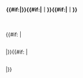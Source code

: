 <div class="lyrics a-c roundy {{#if: {{{color|}}}|s-{{{color}}}| bg-{{{border|关都}}} bd-{{{outline|关都}}} }}" style="display:grid; grid-template-columns: repeat(auto-fit, minmax({{{colMinWidth|260px}}}, 1fr)); gap: 2px; padding: 2px; overflow: auto;">

<div style="display:flex; flex-flow: column nowrap;">
<div class="at-c roundy-6 bgl-{{{color|{{{border|关都}}}}}}" style="margin-bottom: 2px; padding:1px; font-weight:bold;">{{{lang1|日文}}}</div>
<div class="roundy-6 bgwhite" style="padding:1px; flex-grow: 1; white-space: nowrap; overflow: auto;">
{{{lyric1}}}
</div>
</div>

<!-- row: A trick to keep flexbox layout through Toggle -->
<div class="{{#if: {{{lyric3|}}}|lyrics-{{{name|}}}-col-2}} row" style="flex-flow: column nowrap; margin: 0;">
<div class="at-c roundy-6 bgl-{{{color|{{{border|关都}}}}}}" style="margin-bottom: 2px; padding:1px; font-weight:bold;">{{{lang2|中文}}}{{#if:{{{z2|}}}|{{tt|*|斜体字为暂译}}}}{{#if:{{{lyric3|}}}|｜<span class="_toggler_hide-lyrics-{{{name|}}}-col-2 _toggler_show-lyrics-{{{name|}}}-col-3">{{{lang3}}}</span>}}{{#if:{{{lyric4|}}}|｜<span class="_toggler_hide-lyrics-{{{name|}}}-col-2 _toggler_show-lyrics-{{{name|}}}-col-4">{{{lang4}}}</span>}}</div>
<div class="roundy-6 bgwhite" style="padding:1px; flex-grow: 1; white-space: nowrap; overflow: auto;">
{{{lyric2}}}
</div>
</div>
{{#if: {{{lyric3|}}}|
<div class="lyrics-{{{name|}}}-col-3 row" style="display: none; flex-flow: column nowrap; margin: 0;">
<div class="at-c roundy-6 bgl-{{{color|{{{border|关都}}}}}}" style="margin-bottom: 2px; padding:1px; font-weight:bold;"><span class="_toggler_hide-lyrics-{{{name|}}}-col-3 _toggler_show-lyrics-{{{name|}}}-col-2">{{{lang2|中文}}}</span>｜{{{lang3}}}{{#if:{{{z3|}}}|{{tt|*|斜体字为暂译}}}}{{#if:{{{lyric4|}}}|｜<span class="_toggler_hide-lyrics-{{{name|}}}-col-3 _toggler_show-lyrics-{{{name|}}}-col-4">{{{lang4}}}</span>}}</div>
<div class="roundy-6 bgwhite" style="padding:1px; flex-grow: 1; white-space: nowrap; overflow: auto;">
{{{lyric3}}}
</div>
</div>
|}}{{#if: {{{lyric4|}}}|
<div class="lyrics-{{{name|}}}-col-4 row" style="display: none; flex-flow: column nowrap; margin: 0;">
<div class="at-c roundy-6 bgl-{{{color|{{{border|关都}}}}}}" style="margin-bottom: 2px; padding:1px; font-weight:bold;"><span class="_toggler_hide-lyrics-{{{name|}}}-col-4 _toggler_show-lyrics-{{{name|}}}-col-2">{{{lang2|中文}}}</span>｜<span class="_toggler_hide-lyrics-{{{name|}}}-col-4 _toggler_show-lyrics-{{{name|}}}-col-3">{{{lang3}}}</span>｜{{{lang4}}}{{#if:{{{z4|}}}|{{tt|*|斜体字为暂译}}}}</div>
<div class="roundy-6 bgwhite" style="padding:1px; flex-grow: 1; white-space: nowrap; overflow: auto;">
{{{lyric4}}}
</div>
</div>
|}}
</div>
